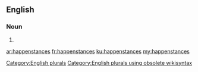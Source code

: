 ==English==

===Noun===
{{head|en}}

# {{plural of|happenstance}}

[[Category:English plurals]][[Category:English plurals using obsolete wikisyntax]]

[[ar:happenstances]]
[[fr:happenstances]]
[[ku:happenstances]]
[[my:happenstances]]